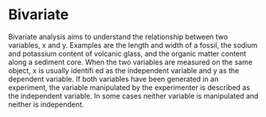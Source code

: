 # Bivariate
Bivariate analysis aims to understand the relationship between two variables, x and y. Examples are the length and width of a fossil, the sodium and potassium content of volcanic glass, and the organic matter content along a sediment core. When the two variables are measured on the same object, x is usually identifi ed as the independent variable and y as the dependent variable. If both variables have been generated in an experiment, the variable manipulated by the experimenter is described as the independent variable. In some cases neither variable is manipulated and neither is independent.
